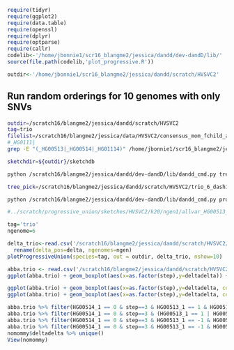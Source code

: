 
```r

require(tidyr)
require(ggplot2)
require(data.table)
require(openssl)
require(dplyr)
require(optparse)
require(callr)
codelib<-'/home/jbonnie1/scr16_blangme2/jessica/dandd/dev-dandD/lib/'
source(file.path(codelib,'plot_progressive.R'))

outdir<-'/home/jbonnie1/scr16_blangme2/jessica/dandd/scratch/HVSVC2'

```


## Run random orderings for 10 genomes with only SNVs

```bash
outdir=/scratch16/blangme2/jessica/dandd/scratch/HVSVC2
tag=trio
filelist=/scratch16/blangme2/jessica/data/HVSVC2/consensus_mom_fchild_and_onef.txt
#_HG0111|
grep -E "(_HG00513|_HG00514|_HG01114)" /home/jbonnie1/scr16_blangme2/jessica/data/HVSVC2/consensus_fastas.txt > ${filelist}

sketchdir=${outdir}/sketchdb

python /scratch16/blangme2/jessica/dandd/dev-dandD/lib/dandd_cmd.py tree -s ${tag} -f ${filelist} -o ${outdir} -k 19 |& tee ${outdir}/${tag}_trio.log

tree_pick=/scratch16/blangme2/jessica/dandd/scratch/HVSVC2/trio_6_dashing_dtree.pickle

python /scratch16/blangme2/jessica/dandd/dev-dandD/lib/dandd_cmd.py progressive -d ${tree_pick} -n 300 -o ${outdir}/${tag}_progu.csv

#../scratch/progressive_union/sketches/HVSVC2/k20/ngen1/allvar_HG00513_1.fasta.gz.w.20.spacing.20.hll

```



```r
tag='trio'
ngenome=6

delta_trio<-read.csv('/scratch16/blangme2/jessica/dandd/scratch/HVSVC2/trio_progu.csv') %>% 
  rename(delta_pos=delta, ngenomes=ngen)
plotProgressiveUnion(species=tag, out = outdir, delta_trio, nshow=10)


```

```r
abba.trio <- read.csv('/scratch16/blangme2/jessica/dandd/scratch/HVSVC2/trio_abba.csv')
ggplot(abba.trio) + geom_boxplot(aes(x=as.factor(step),y=deltadelta)) + scale_y_log10()

```


```r
ggplot(abba.trio) + geom_boxplot(aes(x=as.factor(step),y=deltadelta, color=as.factor(HG00514_1))) + geom_point(aes(x=as.factor(step),y=deltadelta, color=as.factor(HG00514_1))) + scale_y_log10() 
ggplot(abba.trio) + geom_boxplot(aes(x=as.factor(step),y=deltadelta, color=as.factor(HG00514_2))) + geom_point(aes(x=as.factor(step),y=deltadelta, color=as.factor(HG00514_2))) + scale_y_log10()
```


```r
abba.trio %>% filter(HG00514_1 == 0 & step==3 & HG00513_1 == 1 & HG00513_2 == -1) -> mom1
abba.trio %>% filter(HG00514_1 == 0 & step==3 & (HG00513_1 == 1 | HG00513_2 == 1)) -> allmommy
abba.trio %>% filter(HG00514_1 == 0 & step==3 & HG00513_1 == -1 & HG00513_2 == 1) -> mom2
abba.trio %>% filter(HG00514_1 == 0 & step==3 & HG00513_1 == -1 & HG00513_2 == -1) -> nomommy
nomommy$deltadelta %>% unique()
View(nomommy)

```




